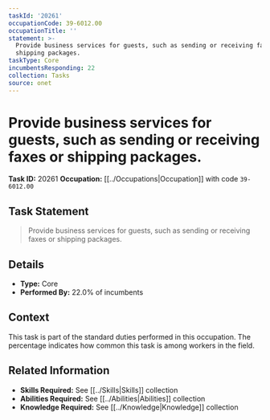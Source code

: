 ```yaml
---
taskId: '20261'
occupationCode: 39-6012.00
occupationTitle: ''
statement: >-
  Provide business services for guests, such as sending or receiving faxes or
  shipping packages.
taskType: Core
incumbentsResponding: 22
collection: Tasks
source: onet
---
```

# Provide business services for guests, such as sending or receiving faxes or shipping packages.

**Task ID:** 20261
**Occupation:** [[../Occupations|Occupation]] with code `39-6012.00`

## Task Statement

> Provide business services for guests, such as sending or receiving faxes or shipping packages.

## Details

- **Type:** Core
- **Performed By:** 22.0% of incumbents

## Context

This task is part of the standard duties performed in this occupation. The percentage indicates how common this task is among workers in the field.

## Related Information

- **Skills Required:** See [[../Skills|Skills]] collection
- **Abilities Required:** See [[../Abilities|Abilities]] collection
- **Knowledge Required:** See [[../Knowledge|Knowledge]] collection
